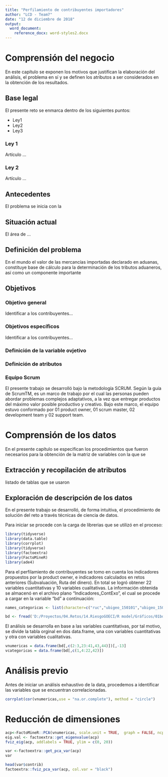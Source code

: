 ---
title: "Perfilamiento de contribuyentes importadores"
author: "LCD - Team7"
date: "12 de diciembre de 2018"
output:
  word_document:
    reference_docx: word-styles2.docx
---
# Comprensión del negocio

En este capítulo se exponen los motivos que justifican la elaboración del análisis, el problema en sí y se definen los atributos a ser considerados en la obtención de los resultados.

## Base legal
El presente reto se enmarca dentro de los siguientes puntos:

* Ley1
* Ley2
* Ley3

### Ley 1
Artículo ...

### Ley 2
Artículo ...

## Antecedentes
El problema se inicia con la 

## Situación actual
El área de ...

## Definición del problema
En el mundo el valor de las mercancías importadas declarado en aduanas, constituye base de cálculo para la determinación de los tributos aduaneros, así como un componente importante 

## Objetivos

### Objetivo general
Identificar a los contribuyentes...

### Objetivos específicos
Identificar a los contribuyentes...

### Definición de la variable ovjetivo

### Definición de atributos

### Equipo Scrum
El presente trabajo se desarrolló bajo la metodología SCRUM. Según la guía de ScrumTM, es un marco de trabajo por el cual las personas pueden abordar problemas complejos adaptativos, a la vez que entregar productos del máximo valor posible productivo y creativo. Bajo este marco, el equipo estuvo conformado por 01 product owner, 01 scrum master, 02 development team y 02 support team.

# Comprensión de los datos
En el presente capítulo se especifican los procedimientos que fueron necesarios para la obtención de la matriz de variables con la que se 

## Extracción y recopilación de atributos

listado de tablas que se usaron

## Exploración de descripción de los datos

En el presente trabajo se desarrolló, de forma intuitiva, el procedimiento de solución del reto a través técnicas de ciencia de datos.

Para iniciar se procede con la carga de librerias que se utilizó en el proceso:
```{r,message=FALSE,warning=FALSE}
library(tidyverse)
library(data.table)
library(corrplot)
library(tidyverse)
library(factoextra)
library(FactoMineR)
library(ade4)
```

Para el perfilamiento de contribuyentes se tomo en cuenta los indicadores propuestos por la product owner, e indicadores calculados en retos anteriores (Subvaluación, Ruta del dinero). En total se logró obtener 22 variables cuantitativas y 10 variables cualitativas. 
La información obtenida se almacenó en el archivo plano "Indicadores_ContExo", el cual se procede a cargar en la variable "bd" a continuación:

```{r}
names_categoricas <- list(character=c("ruc","ubigeo_150101","ubigeo_150115","ubigeo_230101","ubigeo_211101","ubigeo_150140","act_51313","act_52322","act_51906","act_51395","act_18100","condicion","dependencia","sin_registros","decla_trab"))

bd <- fread('D:/Proyectos/04.Retos/14.RiesgoGOECI/R model/Gráficos/01bd/Indicadores_ContExo.csv',colClasses=names_categoricas,stringsAsFactors = TRUE)
```

El análisis se desarrolla en base a las variables cuantitativas, por tal motivo, se divide la tabla orginal en dos data.frame, una con variables cuantitativas y otra con variables cualitativas.

```{r}
vnumericas = data.frame(bd[,c(2:3,23:41,43,44)])[,-13]
vcategoricas = data.frame(bd[,c(1,4:22,42)])
```

# Análisis previo
Antes de iniciar un análisis exhaustivo de la data, procedemos a identificar las variables que se encuentran correlacionadas.
```{r, fig.height=10, fig.width=15}
corrplot(cor(vnumericas,use = "na.or.complete"), method = "circle") 
```

# Reducción de dimensiones
```{r}
acp<-FactoMineR::PCA(vnumericas, scale.unit = TRUE,  graph = FALSE, ncp = 11)
eig.val <- factoextra::get_eigenvalue(acp)
fviz_eig(acp, addlabels = TRUE, ylim = c(0, 20))
```


```{r}
var <-factoextra::get_pca_var(acp)
var

head(var$contrib)
factoextra::fviz_pca_var(acp, col.var = "black")
```

